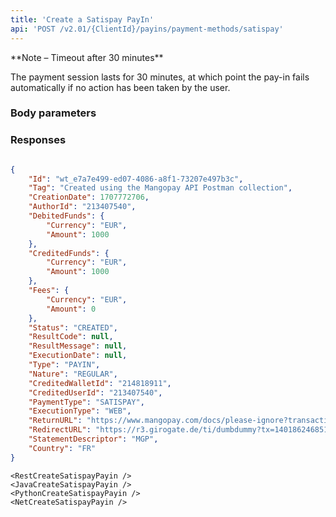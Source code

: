 ```yaml
---
title: 'Create a Satispay PayIn'  
api: 'POST /v2.01/{ClientId}/payins/payment-methods/satispay'  
---
```




<Note>  
**Note – Timeout after 30 minutes** 
  
The payment session lasts for 30 minutes, at which point the pay-in fails automatically if no action has been taken by the user.  
</Note>  

### Body parameters  

<AuthorId />  

<CreditedWalletId />  

<DebitedFunds2 />  

<Fees1 />  

<ReturnURL />  

<Tag />  

<StatementDescriptor />  

<Country3 />  

<ProfilingAttemptReference />  

### Responses  

<AccordionGroup><Accordion title="200 - Created">  

<IdResponse />  

<TagResponse />  

<CreationDateResponse />  

<AuthorIdResponse />  

<DebitedFunds2Response />  

<CreditedFunds2Response />  

<Fees1Response />  

<Status2Response />  

<ResultCodeResponse />  

<ResultMessageResponse />  

<ExecutionDateResponse />  

<TypeResponse />  

<NatureResponse />  

<CreditedWalletIdResponse />  

<CreditedUserIdResponse />  

<PaymentType7Response />  

<ExecutionTypeResponse />  

<ReturnURLResponse />  

<StatementDescriptorResponse />  

<Country3Response /></Accordion></AccordionGroup>  

<ResponseExample>  

```json 200 - Created  

{
    "Id": "wt_e7a7e499-ed07-4086-a8f1-73207e497b3c",
    "Tag": "Created using the Mangopay API Postman collection",
    "CreationDate": 1707772706,
    "AuthorId": "213407540",
    "DebitedFunds": {
        "Currency": "EUR",
        "Amount": 1000
    },
    "CreditedFunds": {
        "Currency": "EUR",
        "Amount": 1000
    },
    "Fees": {
        "Currency": "EUR",
        "Amount": 0
    },
    "Status": "CREATED",
    "ResultCode": null,
    "ResultMessage": null,
    "ExecutionDate": null,
    "Type": "PAYIN",
    "Nature": "REGULAR",
    "CreditedWalletId": "214818911",
    "CreditedUserId": "213407540",
    "PaymentType": "SATISPAY",
    "ExecutionType": "WEB",
    "ReturnURL": "https://www.mangopay.com/docs/please-ignore?transactionId=wt_e7a7e499-ed07-4086-a8f1-73207e497b3c",
    "RedirectURL": "https://r3.girogate.de/ti/dumbdummy?tx=140186246851&rs=pJm8rdr5445tSOGD5vWL5HPkSDbt7wYR&cs=3726012989f6fc7cbefca757f6f109dc4b06fdf17c29a48c9c88abf1ab5c22f7",
    "StatementDescriptor": "MGP",
    "Country": "FR"
}  
 ```  

</ResponseExample>  

<RequestExample>  

    <RestCreateSatispayPayin />
    <JavaCreateSatispayPayin />
    <PythonCreateSatispayPayin />
    <NetCreateSatispayPayin />
    
</RequestExample>